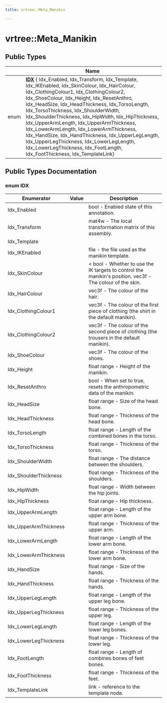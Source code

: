 ```yaml
---
title: vrtree::Meta_Manikin

---
```


# vrtree::Meta_Manikin





## Public Types

|                | Name           |
| -------------- | -------------- |
| enum| **[IDX](../Classes/structvrtree_1_1_meta___manikin.mdx#enum-idx)** { Idx_Enabled, Idx_Transform, Idx_Template, Idx_IKEnabled, Idx_SkinColour, Idx_HairColour, Idx_ClothingColour1, Idx_ClothingColour2, Idx_ShoeColour, Idx_Height, Idx_ResetAnthro, Idx_HeadSize, Idx_HeadThickness, Idx_TorsoLength, Idx_TorsoThickness, Idx_ShoulderWidth, Idx_ShoulderThickness, Idx_HipWidth, Idx_HipThickness, Idx_UpperArmLength, Idx_UpperArmThickness, Idx_LowerArmLength, Idx_LowerArmThickness, Idx_HandSize, Idx_HandThickness, Idx_UpperLegLength, Idx_UpperLegThickness, Idx_LowerLegLength, Idx_LowerLegThickness, Idx_FootLength, Idx_FootThickness, Idx_TemplateLink} |

## Public Types Documentation

### enum IDX

| Enumerator | Value | Description |
| ---------- | ----- | ----------- |
| Idx_Enabled | | bool - Enabled state of this annotation.   |
| Idx_Transform | | mat4w - The local transformation matrix of this assembly.   |
| Idx_Template | |   |
| Idx_IKEnabled | | file - the file used as the manikin template.   |
| Idx_SkinColour | | < bool - Whether to use the IK targets to control the manikin's position.  vec3f - The colour of the skin.  |
| Idx_HairColour | | vec3f - The colour of the hair.   |
| Idx_ClothingColour1 | | vec3f - The colour of the first piece of clothing (the shirt in the default manikin).   |
| Idx_ClothingColour2 | | vec3f - The colour of the second piece of clothing (the trousers in the default manikin).   |
| Idx_ShoeColour | | vec3f - The colour of the shoes.   |
| Idx_Height | | float range - Height of the manikin.   |
| Idx_ResetAnthro | | bool - When set to true, resets the anthropometric data of the manikin.   |
| Idx_HeadSize | | float range - Size of the head bone.   |
| Idx_HeadThickness | | float range - Thickness of the head bone.   |
| Idx_TorsoLength | | float range - Length of the combined bones in the torso.   |
| Idx_TorsoThickness | | float range - Thickness of the torso.   |
| Idx_ShoulderWidth | | float range - The distance between the shoulders.   |
| Idx_ShoulderThickness | | float range - Thickness of the shoulders.   |
| Idx_HipWidth | | float range - Width between the hip joints.   |
| Idx_HipThickness | | float range - Hip thickness.   |
| Idx_UpperArmLength | | float range - Length of the upper arm bone.   |
| Idx_UpperArmThickness | | float range - Thickness of the upper arm.   |
| Idx_LowerArmLength | | float range - Length of the lower arm bone.   |
| Idx_LowerArmThickness | | float range - Thickness of the lower arm bone.   |
| Idx_HandSize | | float range - Size of the hands.   |
| Idx_HandThickness | | float range - Thickness of the hands.   |
| Idx_UpperLegLength | | float range - Length of the upper leg bone.   |
| Idx_UpperLegThickness | | float range - Thickness of the upper leg.   |
| Idx_LowerLegLength | | float range - Length of the lower leg bones.   |
| Idx_LowerLegThickness | | float range - Thickness of the lower leg.   |
| Idx_FootLength | | float range - Length of combines bones of feet bones.   |
| Idx_FootThickness | | float range - Thickness of the feet.   |
| Idx_TemplateLink | | link - reference to the template node.   |




